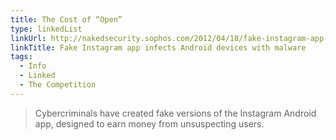 ```yaml
---
title: The Cost of “Open”
type: linkedList
linkUrl: http://nakedsecurity.sophos.com/2012/04/18/fake-instagram-app-android-malwar/
linkTitle: Fake Instagram app infects Android devices with malware
tags:
  - Info
  - Linked
  - The Competition
---
```


> Cybercriminals have created fake versions of the Instagram Android app, designed to earn money from unsuspecting users.
